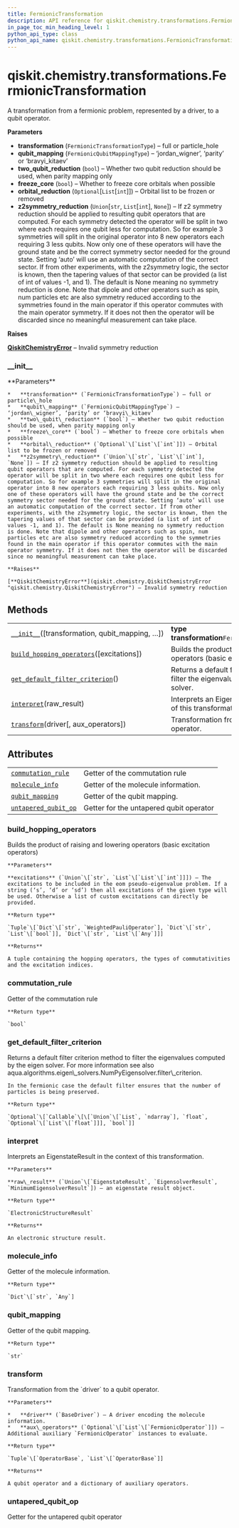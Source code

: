 ```yaml
---
title: FermionicTransformation
description: API reference for qiskit.chemistry.transformations.FermionicTransformation
in_page_toc_min_heading_level: 1
python_api_type: class
python_api_name: qiskit.chemistry.transformations.FermionicTransformation
---
```


<span id="qiskit-chemistry-transformations-fermionictransformation" />

# qiskit.chemistry.transformations.FermionicTransformation

<Class id="qiskit.chemistry.transformations.FermionicTransformation" isDedicatedPage={true} github="https://github.com/qiskit-community/qiskit-aqua/tree/stable/0.8/qiskit/chemistry/transformations/fermionic_transformation.py" signature="FermionicTransformation(transformation=<FermionicTransformationType.FULL: 'full'>, qubit_mapping=<FermionicQubitMappingType.PARITY: 'parity'>, two_qubit_reduction=True, freeze_core=False, orbital_reduction=None, z2symmetry_reduction=None)" modifiers="class">
  A transformation from a fermionic problem, represented by a driver, to a qubit operator.

  **Parameters**

  *   **transformation** (`FermionicTransformationType`) – full or particle\_hole
  *   **qubit\_mapping** (`FermionicQubitMappingType`) – ‘jordan\_wigner’, ‘parity’ or ‘bravyi\_kitaev’
  *   **two\_qubit\_reduction** (`bool`) – Whether two qubit reduction should be used, when parity mapping only
  *   **freeze\_core** (`bool`) – Whether to freeze core orbitals when possible
  *   **orbital\_reduction** (`Optional`\[`List`\[`int`]]) – Orbital list to be frozen or removed
  *   **z2symmetry\_reduction** (`Union`\[`str`, `List`\[`int`], `None`]) – If z2 symmetry reduction should be applied to resulting qubit operators that are computed. For each symmetry detected the operator will be split in two where each requires one qubit less for computation. So for example 3 symmetries will split in the original operator into 8 new operators each requiring 3 less qubits. Now only one of these operators will have the ground state and be the correct symmetry sector needed for the ground state. Setting ‘auto’ will use an automatic computation of the correct sector. If from other experiments, with the z2symmetry logic, the sector is known, then the tapering values of that sector can be provided (a list of int of values -1, and 1). The default is None meaning no symmetry reduction is done. Note that dipole and other operators such as spin, num particles etc are also symmetry reduced according to the symmetries found in the main operator if this operator commutes with the main operator symmetry. If it does not then the operator will be discarded since no meaningful measurement can take place.

  **Raises**

  [**QiskitChemistryError**](qiskit.chemistry.QiskitChemistryError "qiskit.chemistry.QiskitChemistryError") – Invalid symmetry reduction

  ### \_\_init\_\_

  <Function id="qiskit.chemistry.transformations.FermionicTransformation.__init__" signature="__init__(transformation=<FermionicTransformationType.FULL: 'full'>, qubit_mapping=<FermionicQubitMappingType.PARITY: 'parity'>, two_qubit_reduction=True, freeze_core=False, orbital_reduction=None, z2symmetry_reduction=None)">
    **Parameters**

    *   **transformation** (`FermionicTransformationType`) – full or particle\_hole
    *   **qubit\_mapping** (`FermionicQubitMappingType`) – ‘jordan\_wigner’, ‘parity’ or ‘bravyi\_kitaev’
    *   **two\_qubit\_reduction** (`bool`) – Whether two qubit reduction should be used, when parity mapping only
    *   **freeze\_core** (`bool`) – Whether to freeze core orbitals when possible
    *   **orbital\_reduction** (`Optional`\[`List`\[`int`]]) – Orbital list to be frozen or removed
    *   **z2symmetry\_reduction** (`Union`\[`str`, `List`\[`int`], `None`]) – If z2 symmetry reduction should be applied to resulting qubit operators that are computed. For each symmetry detected the operator will be split in two where each requires one qubit less for computation. So for example 3 symmetries will split in the original operator into 8 new operators each requiring 3 less qubits. Now only one of these operators will have the ground state and be the correct symmetry sector needed for the ground state. Setting ‘auto’ will use an automatic computation of the correct sector. If from other experiments, with the z2symmetry logic, the sector is known, then the tapering values of that sector can be provided (a list of int of values -1, and 1). The default is None meaning no symmetry reduction is done. Note that dipole and other operators such as spin, num particles etc are also symmetry reduced according to the symmetries found in the main operator if this operator commutes with the main operator symmetry. If it does not then the operator will be discarded since no meaningful measurement can take place.

    **Raises**

    [**QiskitChemistryError**](qiskit.chemistry.QiskitChemistryError "qiskit.chemistry.QiskitChemistryError") – Invalid symmetry reduction
  </Function>

  ## Methods

  |                                                                                                                                                                                                                    |                                                                                                   |
  | ------------------------------------------------------------------------------------------------------------------------------------------------------------------------------------------------------------------ | ------------------------------------------------------------------------------------------------- |
  | [`__init__`](#qiskit.chemistry.transformations.FermionicTransformation.__init__ "qiskit.chemistry.transformations.FermionicTransformation.__init__")(\[transformation, qubit\_mapping, …])                         | **type transformation**`FermionicTransformationType`                                              |
  | [`build_hopping_operators`](#qiskit.chemistry.transformations.FermionicTransformation.build_hopping_operators "qiskit.chemistry.transformations.FermionicTransformation.build_hopping_operators")(\[excitations])  | Builds the product of raising and lowering operators (basic excitation operators)                 |
  | [`get_default_filter_criterion`](#qiskit.chemistry.transformations.FermionicTransformation.get_default_filter_criterion "qiskit.chemistry.transformations.FermionicTransformation.get_default_filter_criterion")() | Returns a default filter criterion method to filter the eigenvalues computed by the eigen solver. |
  | [`interpret`](#qiskit.chemistry.transformations.FermionicTransformation.interpret "qiskit.chemistry.transformations.FermionicTransformation.interpret")(raw\_result)                                               | Interprets an EigenstateResult in the context of this transformation.                             |
  | [`transform`](#qiskit.chemistry.transformations.FermionicTransformation.transform "qiskit.chemistry.transformations.FermionicTransformation.transform")(driver\[, aux\_operators])                                 | Transformation from the `driver` to a qubit operator.                                             |

  ## Attributes

  |                                                                                                                                                                                    |                                         |
  | ---------------------------------------------------------------------------------------------------------------------------------------------------------------------------------- | --------------------------------------- |
  | [`commutation_rule`](#qiskit.chemistry.transformations.FermionicTransformation.commutation_rule "qiskit.chemistry.transformations.FermionicTransformation.commutation_rule")       | Getter of the commutation rule          |
  | [`molecule_info`](#qiskit.chemistry.transformations.FermionicTransformation.molecule_info "qiskit.chemistry.transformations.FermionicTransformation.molecule_info")                | Getter of the molecule information.     |
  | [`qubit_mapping`](#qiskit.chemistry.transformations.FermionicTransformation.qubit_mapping "qiskit.chemistry.transformations.FermionicTransformation.qubit_mapping")                | Getter of the qubit mapping.            |
  | [`untapered_qubit_op`](#qiskit.chemistry.transformations.FermionicTransformation.untapered_qubit_op "qiskit.chemistry.transformations.FermionicTransformation.untapered_qubit_op") | Getter for the untapered qubit operator |

  ### build\_hopping\_operators

  <Function id="qiskit.chemistry.transformations.FermionicTransformation.build_hopping_operators" signature="build_hopping_operators(excitations='sd')">
    Builds the product of raising and lowering operators (basic excitation operators)

    **Parameters**

    **excitations** (`Union`\[`str`, `List`\[`List`\[`int`]]]) – The excitations to be included in the eom pseudo-eigenvalue problem. If a string (‘s’, ‘d’ or ‘sd’) then all excitations of the given type will be used. Otherwise a list of custom excitations can directly be provided.

    **Return type**

    `Tuple`\[`Dict`\[`str`, `WeightedPauliOperator`], `Dict`\[`str`, `List`\[`bool`]], `Dict`\[`str`, `List`\[`Any`]]]

    **Returns**

    A tuple containing the hopping operators, the types of commutativities and the excitation indices.
  </Function>

  ### commutation\_rule

  <Function id="qiskit.chemistry.transformations.FermionicTransformation.commutation_rule" signature="commutation_rule" modifiers="property">
    Getter of the commutation rule

    **Return type**

    `bool`
  </Function>

  ### get\_default\_filter\_criterion

  <Function id="qiskit.chemistry.transformations.FermionicTransformation.get_default_filter_criterion" signature="get_default_filter_criterion()">
    Returns a default filter criterion method to filter the eigenvalues computed by the eigen solver. For more information see also aqua.algorithms.eigen\_solvers.NumPyEigensolver.filter\_criterion.

    In the fermionic case the default filter ensures that the number of particles is being preserved.

    **Return type**

    `Optional`\[`Callable`\[\[`Union`\[`List`, `ndarray`], `float`, `Optional`\[`List`\[`float`]]], `bool`]]
  </Function>

  ### interpret

  <Function id="qiskit.chemistry.transformations.FermionicTransformation.interpret" signature="interpret(raw_result)">
    Interprets an EigenstateResult in the context of this transformation.

    **Parameters**

    **raw\_result** (`Union`\[`EigenstateResult`, `EigensolverResult`, `MinimumEigensolverResult`]) – an eigenstate result object.

    **Return type**

    `ElectronicStructureResult`

    **Returns**

    An electronic structure result.
  </Function>

  ### molecule\_info

  <Function id="qiskit.chemistry.transformations.FermionicTransformation.molecule_info" signature="molecule_info" modifiers="property">
    Getter of the molecule information.

    **Return type**

    `Dict`\[`str`, `Any`]
  </Function>

  ### qubit\_mapping

  <Function id="qiskit.chemistry.transformations.FermionicTransformation.qubit_mapping" signature="qubit_mapping" modifiers="property">
    Getter of the qubit mapping.

    **Return type**

    `str`
  </Function>

  ### transform

  <Function id="qiskit.chemistry.transformations.FermionicTransformation.transform" signature="transform(driver, aux_operators=None)">
    Transformation from the `driver` to a qubit operator.

    **Parameters**

    *   **driver** (`BaseDriver`) – A driver encoding the molecule information.
    *   **aux\_operators** (`Optional`\[`List`\[`FermionicOperator`]]) – Additional auxiliary `FermionicOperator` instances to evaluate.

    **Return type**

    `Tuple`\[`OperatorBase`, `List`\[`OperatorBase`]]

    **Returns**

    A qubit operator and a dictionary of auxiliary operators.
  </Function>

  ### untapered\_qubit\_op

  <Function id="qiskit.chemistry.transformations.FermionicTransformation.untapered_qubit_op" signature="untapered_qubit_op" modifiers="property">
    Getter for the untapered qubit operator
  </Function>
</Class>

